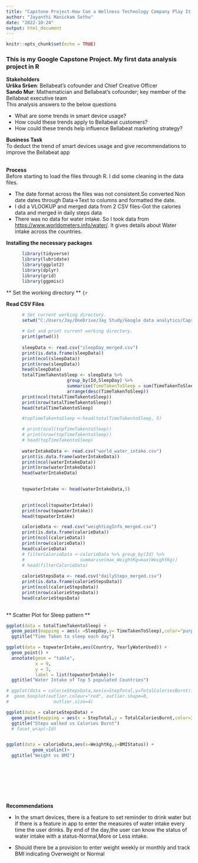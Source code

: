 ```yaml
---
title: "Capstone Project-How Can a Wellness Technology Company Play It Smart?"
author: "Jayanthi Manickam Sethu"
date: "2022-10-24"
output: html_document
---
```


```r
knitr::opts_chunk$set(echo = TRUE)
```

### This is my **Google Capstone Project**. My first data analysis project in R

**Stakeholders**<BR/>
**Urška Sršen**: Bellabeat’s cofounder and Chief Creative Officer<BR/>
**Sando Mur**: Mathematician and Bellabeat’s cofounder; key member of the Bellabeat executive team
<BR/>
This analysis answers to the below questions

* What are some trends in smart device usage?
* How could these trends apply to Bellabeat customers?
* How could these trends help influence Bellabeat marketing strategy?

**Business Task** </BR>
To deduct the trend of smart devices usage and give recommendations to improve the Bellabeat app

<BR/>
**Process** <BR/>
Before starting to load the files through R. I did some cleaning in the data files.

* The date format across the files was not consistent.So converted Non date dates through Data->Text to columns and formatted the date.
* I did a VLOOKUP and merged data from 2 CSV files-Got the calories data and merged in daily steps data
* There was no data for water intake. So I took data from <https://www.worldometers.info/water/>. It gives details about Water intake across the countries.
<BR/>

**Installing the necessary packages**
```r
      
      library(tidyverse)
      library(lubridate)
      library(ggplot2)
      library(dplyr)
      library(grid)
      library(ggpmisc)
```

** Set the working directory **
```{r 
```


**Read CSV Files**

```r
      
      # Set current working directory.
      setwd("C:/Users/Jay/OneDrive/Jay Study/Google data analytics/Capstone Project/Data/Fitabase Data 4.12.16-5.12.16")
      
      # Get and print current working directory.
      print(getwd())
      
      sleepData <- read.csv("sleepDay_merged.csv")
      print(is.data.frame(sleepData))
      print(ncol(sleepData))
      print(nrow(sleepData))
      head(sleepData)
      totalTimeTakentoSleep <- sleepData %>% 
                       group_by(Id,SleepDay) %>% 
                       summarise(TimeTakenToSleep = sum(TimeTakenToSleep))%>%
                       arrange(desc(TimeTakenToSleep))
      print(ncol(totalTimeTakentoSleep))
      print(nrow(totalTimeTakentoSleep))
      head(totalTimeTakentoSleep)

      #topTimeTakentoSleep <-head(totalTimeTakentoSleep, 5)

      # print(ncol(topTimeTakentoSleep))
      # print(nrow(topTimeTakentoSleep))
      # head(topTimeTakentoSleep)
      
      waterIntakeData <- read.csv("world_water_intake.csv")
      print(is.data.frame(waterIntakeData))
      print(ncol(waterIntakeData))
      print(nrow(waterIntakeData))
      head(waterIntakeData)
      

      topwaterIntake <- head(waterIntakeData,5)
      

      print(ncol(topwaterIntake))
      print(nrow(topwaterIntake))
      head(topwaterIntake)

      calorieData <- read.csv("weightLogInfo_merged.csv")
      print(is.data.frame(calorieData))
      print(ncol(calorieData))
      print(nrow(calorieData))
      head(calorieData)
      # filterCalorieData <-calorieData %>% group_by(Id) %>%
      #                     summarise(max_WeightKg=max(WeightKg))
      # head(filterCalorieData)
      
      calorieStepsData <- read.csv("dailySteps_merged.csv")
      print(is.data.frame(calorieStepsData))
      print(ncol(calorieStepsData))
      print(nrow(calorieStepsData))
      head(calorieStepsData)
      
```
** Scatter Plot for Sleep pattern **
```r
ggplot(data = totalTimeTakentoSleep) +
  geom_point(mapping = aes(x =SleepDay,y= TimeTakenToSleep),color="purple")+
  ggtitle("Time Taken to sleep each day")

ggplot(data = topwaterIntake,aes(Country, YearlyWaterUsed)) +
  geom_point() +
  annotate(geom = "table",
           x = 9,
           y = 3,
           label = list(topwaterIntake))+
  ggtitle("Water Intake of Top 5 populated Countries")

# ggplot(data = calorieStepsData,aes(x=StepTotal,y=TotalCaloriesBurnt)) +
#  geom_boxplot(outlier.colour="red", outlier.shape=8,
#                 outlier.size=4)

ggplot(data = calorieStepsData) + 
  geom_point(mapping = aes(x = StepTotal,y = TotalCaloriesBurnt,color=Id))+
  ggtitle("Steps walked vs Calories Burnt")
  # facet_wrap(~Id)


ggplot(data = calorieData,aes(x=WeightKg,y=BMIStatus)) +
          geom_violin()+
  ggtitle("Weight vs BMI")
  



 

```
</BR></BR>**Recommendations**</BR>

* In the smart devices, there is a feature to set reminder to drink water but if there is a feature in app to enter the measures of water intake every time the user drinks. By end of the day,the user can know the status of water intake with a status-Normal,More or Less intake. 

* Should there be a provision to enter weight weekly or monthly and track BMI indicating Overweight or Normal







